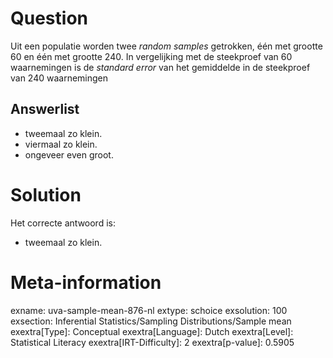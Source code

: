 Question
========

Uit een populatie worden twee *random samples* getrokken, één met
grootte 60 en één met grootte 240. In vergelijking met de steekproef van
60 waarnemingen is de *standard error* van het gemiddelde in de
steekproef van 240 waarnemingen

Answerlist
----------

* tweemaal zo klein.
* viermaal zo klein.
* ongeveer even groot.

Solution
========

Het correcte antwoord is: 

* tweemaal zo klein.

Meta-information
================
exname: uva-sample-mean-876-nl
extype: schoice
exsolution: 100
exsection: Inferential Statistics/Sampling Distributions/Sample mean
exextra[Type]: Conceptual
exextra[Language]: Dutch
exextra[Level]: Statistical Literacy
exextra[IRT-Difficulty]: 2
exextra[p-value]: 0.5905
